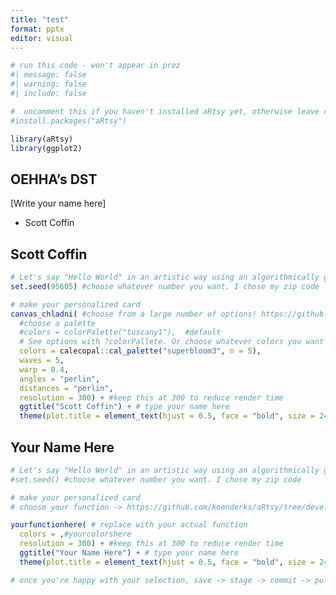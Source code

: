 ```yaml
---
title: "test"
format: pptx
editor: visual
---
```


```r
# run this code - won't appear in prez
#| message: false
#| warning: false
#| include: false

#  uncomment this if you haven't installed aRtsy yet, otherwise leave commented out
#install.packages("aRtsy") 

library(aRtsy)
library(ggplot2)
```

## OEHHA's DST

[Write your name here]

- Scott Coffin


## Scott Coffin
```r
# Let's say "Hello World" in an artistic way using an algorithmically generated manner!
set.seed(95605) #choose whatever number you want. I chose my zip code

# make your personalized card 
canvas_chladni( #choose from a large number of options! https://github.com/koenderks/aRtsy/tree/development
  #choose a palette 
  #colors = colorPalette("tuscany1"),  #default
  # See options with ?colorPallete. Or choose whatever colors you want with names/hex codes/other packages!
  colors = calecopal::cal_palette("superbloom3", n = 5),
  waves = 5,
  warp = 0.4,
  angles = "perlin",
  distances = "perlin",
  resolution = 300) + #keep this at 300 to reduce render time
  ggtitle("Scott Coffin") + # type your name here
  theme(plot.title = element_text(hjust = 0.5, face = "bold", size = 24)) # keep this for nice formatting
```


## Your Name Here
```r
# Let's say "Hello World" in an artistic way using an algorithmically generated manner!
#set.seed() #choose whatever number you want. I chose my zip code

# make your personalized card 
# choose your function -> https://github.com/koenderks/aRtsy/tree/development

yourfunctionhere( # replace with your actual function
  colors = ,#yourcolorshere
  resolution = 300) + #keep this at 300 to reduce render time
  ggtitle("Your Name Here") + # type your name here
  theme(plot.title = element_text(hjust = 0.5, face = "bold", size = 24)) # keep this for nice formatting

# once you're happy with your selection, save -> stage -> commit -> pull -> push!
```



